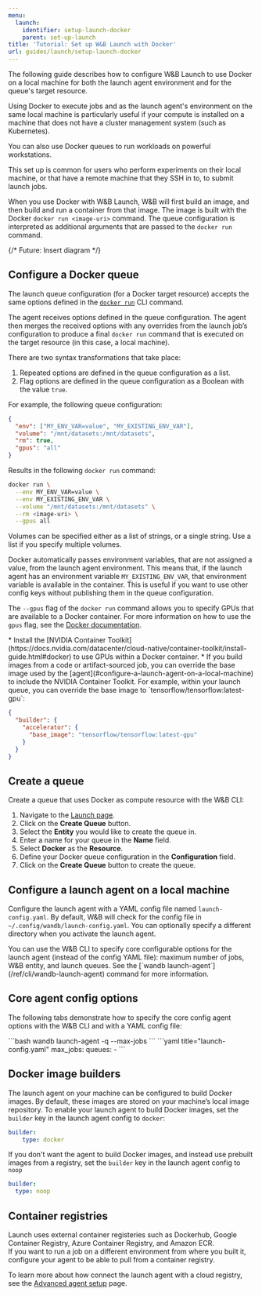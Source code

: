```yaml
---
menu:
  launch:
    identifier: setup-launch-docker
    parent: set-up-launch
title: 'Tutorial: Set up W&B Launch with Docker'
url: guides/launch/setup-launch-docker
---
```

The following guide describes how to configure W&B Launch to use Docker on a local machine for both the launch agent environment and for the queue's target resource.

Using Docker to execute jobs and as the launch agent's environment on the same local machine is particularly useful if your compute is installed on a machine that does not have a cluster management system (such as Kubernetes).

You can also use Docker queues to run workloads on powerful workstations.

<Note>
This set up is common for users who perform experiments on their local machine, or that have a remote machine that they SSH in to, to submit launch jobs.
</Note>

When you use Docker with W&B Launch, W&B will first build an image, and then build and run a container from that image. The image is built with the Docker `docker run <image-uri>` command. The queue configuration is interpreted as additional arguments that are passed to the `docker run` command.

{/* Future: Insert diagram */}

## Configure a Docker queue


The launch queue configuration (for a Docker target resource) accepts the same options defined in the [`docker run`](/ref/cli/wandb-docker-run) CLI command.

The agent receives options defined in the queue configuration. The agent then merges the received options with any overrides from the launch job’s configuration to produce a final `docker run` command that is executed on the target resource (in this case, a local machine).

There are two syntax transformations that take place:

1. Repeated options are defined in the queue configuration as a list.
2. Flag options are defined in the queue configuration as a Boolean with the value `true`.

For example, the following queue configuration:

```json
{
  "env": ["MY_ENV_VAR=value", "MY_EXISTING_ENV_VAR"],
  "volume": "/mnt/datasets:/mnt/datasets",
  "rm": true,
  "gpus": "all"
}
```

Results in the following `docker run` command:

```bash
docker run \
  --env MY_ENV_VAR=value \
  --env MY_EXISTING_ENV_VAR \
  --volume "/mnt/datasets:/mnt/datasets" \
  --rm <image-uri> \
  --gpus all
```

Volumes can be specified either as a list of strings, or a single string. Use a list if you specify multiple volumes.

Docker automatically passes environment variables, that are not assigned a value, from the launch agent environment. This means that, if the launch agent has an environment variable `MY_EXISTING_ENV_VAR`, that environment variable is available in the container. This is useful if you want to use other config keys without publishing them in the queue configuration.

The `--gpus` flag of the `docker run` command allows you to specify GPUs that are available to a Docker container. For more information on how to use the `gpus` flag, see the [Docker documentation](https://docs.docker.com/config/containers/resource_constraints/#gpu).


<Note>
* Install the [NVIDIA Container Toolkit](https://docs.nvidia.com/datacenter/cloud-native/container-toolkit/install-guide.html#docker) to use GPUs within a Docker container.
* If you build images from a code or artifact-sourced job, you can override the base image used by the [agent](#configure-a-launch-agent-on-a-local-machine) to include the NVIDIA Container Toolkit.
  For example, within your launch queue, you can override the base image to `tensorflow/tensorflow:latest-gpu`:

  ```json
  {
    "builder": {
      "accelerator": {
        "base_image": "tensorflow/tensorflow:latest-gpu"
      }
    }
  }
  ```
</Note>




## Create a queue

Create a queue that uses Docker as compute resource with the W&B CLI:

1. Navigate to the [Launch page](https://wandb.ai/launch).
2. Click on the **Create Queue** button.
3. Select the **Entity** you would like to create the queue in.
4. Enter a name for your queue in the **Name** field.
5. Select **Docker** as the **Resource**.
6. Define your Docker queue configuration in the **Configuration** field.
7. Click on the **Create Queue** button to create the queue.

## Configure a launch agent on a local machine

Configure the launch agent with a YAML config file named `launch-config.yaml`. By default, W&B will check for the config file in `~/.config/wandb/launch-config.yaml`. You can optionally specify a different directory when you activate the launch agent.

<Note>
You can use the W&B CLI to specify core configurable options for the launch agent (instead of the config YAML file): maximum number of jobs, W&B entity, and launch queues. See the [`wandb launch-agent`](/ref/cli/wandb-launch-agent) command for more information.
</Note>


## Core agent config options

The following tabs demonstrate how to specify the core config agent options with the W&B CLI and with a YAML config file:

<Tabs>
<Tab title="Tab">
```bash
wandb launch-agent -q <queue-name> --max-jobs <n>
```
</Tab>
<Tab title="Tab">
```yaml title="launch-config.yaml"
max_jobs: <n concurrent jobs>
queues:
	- <queue-name>
```
</Tab>
</Tabs>

## Docker image builders

The launch agent on your machine can be configured to build Docker images. By default, these images are stored on your machine’s local image repository. To enable your launch agent to build Docker images, set the `builder` key in the launch agent config to `docker`:

```yaml title="launch-config.yaml"
builder:
	type: docker
```

If you don't want the agent to build Docker images, and instead use prebuilt images from a registry, set the `builder` key in the launch agent config to `noop`

```yaml title="launch-config.yaml"
builder:
  type: noop
```

## Container registries

Launch uses external container registeries such as Dockerhub, Google Container Registry, Azure Container Registry, and Amazon ECR.  
If you want to run a job on a different environment from where you built it, configure your agent to be able to pull from a container registry. 


To learn more about how connect the launch agent with a cloud registry, see the [Advanced agent setup](./setup-agent-advanced.md#agent-configuration) page.